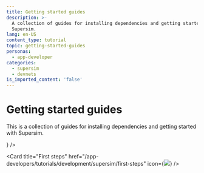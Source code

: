 ```yaml
---
title: Getting started guides
description: >-
  A collection of guides for installing dependencies and getting started with
  Supersim.
lang: en-US
content_type: tutorial
topic: getting-started-guides
personas:
  - app-developer
categories:
  - supersim
  - devnets
is_imported_content: 'false'
---
```



# Getting started guides

This is a collection of guides for installing dependencies and getting started with Supersim.

<Cards>
  <Card title="Installation" href="/app-developers/tutorials/development/supersim/installation" icon={<img src="/img/icons/shapes.svg" />} />

  <Card title="First steps" href="/app-developers/tutorials/development/supersim/first-steps" icon={<img src="/img/icons/shapes.svg" />} />
</Cards>
